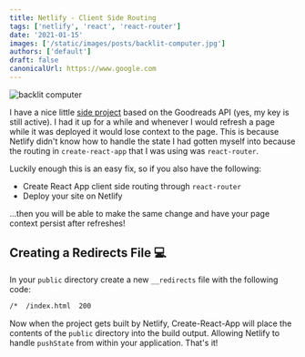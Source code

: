 ```yaml
---
title: Netlify - Client Side Routing
tags: ['netlify', 'react', 'react-router']
date: '2021-01-15'
images: ['/static/images/posts/backlit-computer.jpg']
authors: ['default']
draft: false
canonicalUrl: https://www.google.com
---
```


<Image
  className="w-full rounded-xl"
  alt="backlit computer"
  src="/static/images/posts/backlit-computer.jpg"
  layout="responsive"
  width={450}
  height={250}
/>

I have a nice little [side project](https://library.chrisotto.dev/) based on the Goodreads API (yes, my key is still active). I had it up for a while and whenever I would refresh a page while it was deployed it would lose context to the page. This is because Netlify didn't know how to handle the state I had gotten myself into because the routing in `create-react-app` that I was using was `react-router`.

Luckily enough this is an easy fix, so if you also have the following:

- Create React App client side routing through `react-router`
- Deploy your site on Netlify

...then you will be able to make the same change and have your page context persist after refreshes!

## Creating a Redirects File 💻

In your `public` directory create a new `__redirects` file with the following code:

```txt
/*  /index.html  200
```

Now when the project gets built by Netlify, Create-React-App will place the contents of the `public` directory into the build output. Allowing Netlify to handle `pushState` from within your application. That's it!
